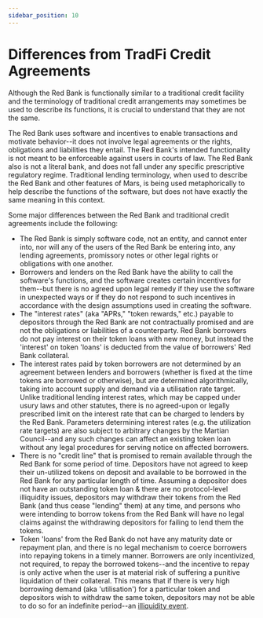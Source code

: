 ```yaml
---
sidebar_position: 10
---
```


# Differences from TradFi Credit Agreements

Although the Red Bank is functionally similar to a traditional credit facility and the terminology of traditional credit arrangements may sometimes be used to describe its functions, it is crucial to understand that they are not the same. 

The Red Bank uses software and incentives to enable transactions and motivate behavior--it does not involve legal agreements or the rights, obligations and liabilities they entail. The Red Bank's intended functionality is not meant to be enforceable against users in courts of law. The Red Bank also is not a literal bank, and does not fall under any specific prescriptive regulatory regime. Traditional lending terminology, when used to describe the Red Bank and other features of Mars, is being used metaphorically to help describe the functions of the software, but does not have exactly the same meaning in this context.

Some major differences between the Red Bank and traditional credit agreements include the following: 

- The Red Bank is simply software code, not an entity, and cannot enter into, nor will any of the users of the Red Bank be entering into, any lending agreements, promissory notes or other legal rights or obligations with one another. 
- Borrowers and lenders on the Red Bank have the ability to call the software's functions, and the software creates certain incentives for them--but there is no agreed upon legal remedy if they use the software in unexpected ways or if they do not respond to such incentives in accordance with the design assumptions used in creating the software.   
- The "interest rates" (aka "APRs," "token rewards," etc.) payable to depositors through the Red Bank are not contractually promised and are not the obligations or liabilities of a counterparty. Red Bank borrowers do not pay interest on their token loans with new money, but instead the 'interest' on token 'loans' is deducted from the value of borrowers' Red Bank collateral. 
- The interest rates paid by token borrowers are not determined by an agreement between lenders and borrowers (whether is fixed at the time tokens are borrowed or otherwise), but are determined algorithmically, taking into account supply and demand via a utilisation rate target. Unlike traditional lending interest rates, which may be capped under usury laws and other statutes, there is no agreed-upon or legally prescribed limit on the interest rate that can be charged to lenders by the Red Bank. Parameters determining interest rates (e.g. the utilization rate targets) are also subject to arbitrary changes by the Martian Council--and any such changes can affect an existing token loan without any legal procedures for serving notice on affected borrowers. 
- There is no "credit line" that is promised to remain available through the Red Bank for some period of time. Depositors have not agreed to keep their un-utilized tokens on deposit and available to be borrowed in the Red Bank for any particular length of time. Assuming a depositor does not have an outstanding token loan & there are no protocol-level illiquidity issues, depositors may withdraw their tokens from the Red Bank (and thus cease "lending" them) at any time, and persons who were intending to borrow tokens from the Red Bank will have no legal claims against the withdrawing depositors for failing to lend them the tokens. 
- Token 'loans' from the Red Bank do not have any maturity date or repayment plan, and there is no legal mechanism to coerce borrowers into repaying tokens in a timely manner. Borrowers are only incentivized, not required, to repay the borrowed tokens--and the incentive to repay is only active when the user is at material risk of suffering a punitive liquidation of their collateral. This means that if there is very high borrowing demand (aka 'utilisation') for a particular token and depositors wish to withdraw the same token, depositors may not be able to do so for an indefinite period--an [illiquidity event](../mars-hub/safety-fund). 